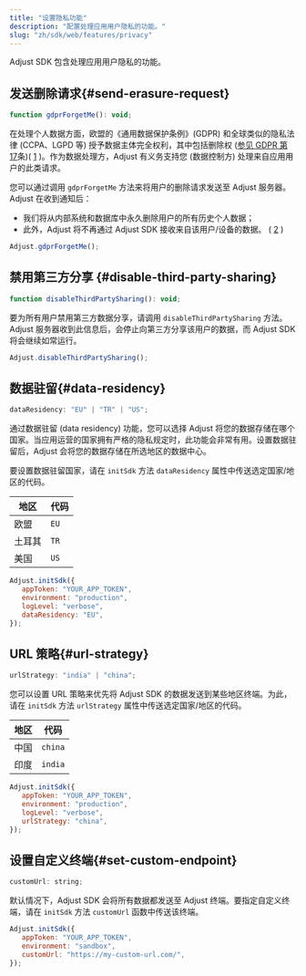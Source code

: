 ```yaml
---
title: "设置隐私功能"
description: "配置处理应用用户隐私的功能。"
slug: "zh/sdk/web/features/privacy"
---
```


Adjust SDK 包含处理应用用户隐私的功能。

## 发送删除请求{#send-erasure-request}

<CodeBlock title="方法签名">

```js
function gdprForgetMe(): void;
```

</CodeBlock>

在处理个人数据方面，欧盟的《通用数据保护条例》\(GDPR\) 和全球类似的隐私法律 \(CCPA、LGPD 等\) 授予数据主体完全权利，其中包括删除权 \([参见 GDPR 第 17](https://gdpr.eu/article-17-right-to-be-forgotten/)条\)\( [1](https://help.adjust.com/zh/article/gdpr#ref-1) \)。作为数据处理方，Adjust 有义务支持您 \(数据控制方\) 处理来自应用用户的此类请求。

您可以通过调用 `gdprForgetMe` 方法来将用户的删除请求发送至 Adjust 服务器。Adjust 在收到通知后：

-  我们将从内部系统和数据库中永久删除用户的所有历史个人数据；
-  此外，Adjust 将不再通过 Adjust SDK 接收来自该用户/设备的数据。 \( [2](https://help.adjust.com/zh/article/gdpr#ref-2) \)

```js
Adjust.gdprForgetMe();
```

## 禁用第三方分享 {#disable-third-party-sharing}

<CodeBlock title="方法签名">

```js
function disableThirdPartySharing(): void;
```

</CodeBlock>

要为所有用户禁用第三方数据分享，请调用 `disableThirdPartySharing` 方法。Adjust 服务器收到此信息后，会停止向第三方分享该用户的数据，而 Adjust SDK 将会继续如常运行。

```js
Adjust.disableThirdPartySharing();
```

## 数据驻留{#data-residency}

<CodeBlock title="属性声明">

```js
dataResidency: "EU" | "TR" | "US";
```

</CodeBlock>

通过数据驻留 \(data residency\) 功能，您可以选择 Adjust 将您的数据存储在哪个国家。当应用运营的国家拥有严格的隐私规定时，此功能会非常有用。设置数据驻留后，Adjust 会将您的数据存储在所选地区的数据中心。

要设置数据驻留国家，请在 `initSdk` 方法 `dataResidency` 属性中传送选定国家/地区的代码。

| 地区   | 代码 |
| ------ | ---- |
| 欧盟   | `EU` |
| 土耳其 | `TR` |
| 美国   | `US` |

```js
Adjust.initSdk({
   appToken: "YOUR_APP_TOKEN",
   environment: "production",
   logLevel: "verbose",
   dataResidency: "EU",
});
```

## URL 策略{#url-strategy}

<CodeBlock title="属性声明">

```js
urlStrategy: "india" | "china";
```

</CodeBlock>

您可以设置 URL 策略来优先将 Adjust SDK 的数据发送到某些地区终端。为此，请在 `initSdk` 方法 `urlStrategy` 属性中传送选定国家/地区的代码。

| 地区 | 代码    |
| ---- | ------- |
| 中国 | `china` |
| 印度 | `india` |

```js
Adjust.initSdk({
   appToken: "YOUR_APP_TOKEN",
   environment: "production",
   logLevel: "verbose",
   urlStrategy: "china",
});
```

## 设置自定义终端{#set-custom-endpoint}

<CodeBlock title="属性声明">

```js
customUrl: string;
```

</CodeBlock>

默认情况下，Adjust SDK 会将所有数据都发送至 Adjust 终端。要指定自定义终端，请在 `initSdk` 方法 `customUrl` 函数中传送该终端。

```js
Adjust.initSdk({
   appToken: "YOUR_APP_TOKEN",
   environment: "sandbox",
   customUrl: "https://my-custom-url.com/",
});
```
